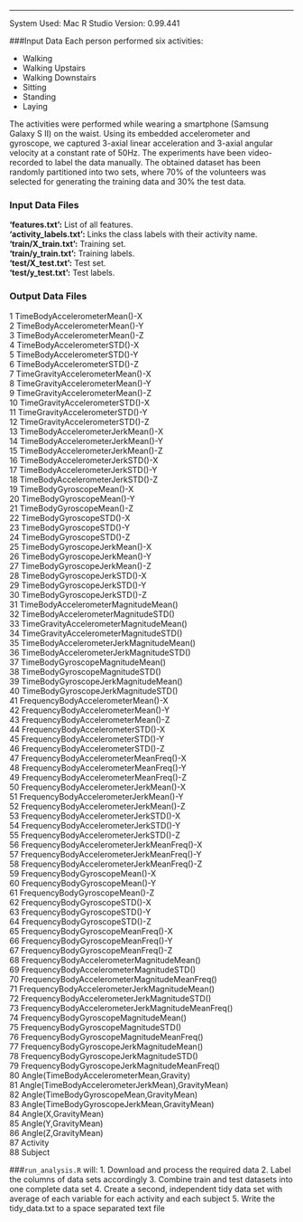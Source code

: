 ---
System Used: Mac
R Studio Version: 0.99.441

###Input Data 
Each person performed six activities:  

* Walking  
* Walking Upstairs  
* Walking Downstairs  
* Sitting  
* Standing  
* Laying 

The activities were performed while wearing a smartphone (Samsung Galaxy S II) on the waist. Using its embedded accelerometer and gyroscope, we captured 3-axial linear acceleration and 3-axial angular velocity at a constant rate of 50Hz. The experiments have been video-recorded to label the data manually. The obtained dataset has been randomly partitioned into two sets, where 70% of the volunteers was selected for generating the training data and 30% the test data.
<br> 

### Input Data Files
**'features.txt':** List of all features.  
**'activity_labels.txt':** Links the class labels with their activity name.  
**'train/X_train.txt':** Training set.  
**'train/y_train.txt':** Training labels.  
**'test/X_test.txt':** Test set.  
**'test/y_test.txt':** Test labels. 

### Output Data Files
1                      TimeBodyAccelerometerMean()-X  
2                      TimeBodyAccelerometerMean()-Y  
3                      TimeBodyAccelerometerMean()-Z  
4                       TimeBodyAccelerometerSTD()-X  
5                       TimeBodyAccelerometerSTD()-Y  
6                       TimeBodyAccelerometerSTD()-Z  
7                   TimeGravityAccelerometerMean()-X  
8                   TimeGravityAccelerometerMean()-Y  
9                   TimeGravityAccelerometerMean()-Z  
10                   TimeGravityAccelerometerSTD()-X  
11                   TimeGravityAccelerometerSTD()-Y  
12                   TimeGravityAccelerometerSTD()-Z  
13                 TimeBodyAccelerometerJerkMean()-X  
14                 TimeBodyAccelerometerJerkMean()-Y  
15                 TimeBodyAccelerometerJerkMean()-Z  
16                  TimeBodyAccelerometerJerkSTD()-X  
17                  TimeBodyAccelerometerJerkSTD()-Y  
18                  TimeBodyAccelerometerJerkSTD()-Z  
19                         TimeBodyGyroscopeMean()-X  
20                         TimeBodyGyroscopeMean()-Y  
21                         TimeBodyGyroscopeMean()-Z  
22                          TimeBodyGyroscopeSTD()-X  
23                          TimeBodyGyroscopeSTD()-Y  
24                          TimeBodyGyroscopeSTD()-Z  
25                     TimeBodyGyroscopeJerkMean()-X  
26                     TimeBodyGyroscopeJerkMean()-Y  
27                     TimeBodyGyroscopeJerkMean()-Z  
28                      TimeBodyGyroscopeJerkSTD()-X  
29                      TimeBodyGyroscopeJerkSTD()-Y   
30                      TimeBodyGyroscopeJerkSTD()-Z  
31              TimeBodyAccelerometerMagnitudeMean()  
32               TimeBodyAccelerometerMagnitudeSTD()  
33           TimeGravityAccelerometerMagnitudeMean()  
34            TimeGravityAccelerometerMagnitudeSTD()  
35          TimeBodyAccelerometerJerkMagnitudeMean()  
36           TimeBodyAccelerometerJerkMagnitudeSTD()  
37                  TimeBodyGyroscopeMagnitudeMean()  
38                   TimeBodyGyroscopeMagnitudeSTD()  
39              TimeBodyGyroscopeJerkMagnitudeMean()  
40               TimeBodyGyroscopeJerkMagnitudeSTD()  
41                FrequencyBodyAccelerometerMean()-X  
42                FrequencyBodyAccelerometerMean()-Y  
43                FrequencyBodyAccelerometerMean()-Z  
44                 FrequencyBodyAccelerometerSTD()-X  
45                 FrequencyBodyAccelerometerSTD()-Y  
46                 FrequencyBodyAccelerometerSTD()-Z  
47            FrequencyBodyAccelerometerMeanFreq()-X  
48            FrequencyBodyAccelerometerMeanFreq()-Y  
49            FrequencyBodyAccelerometerMeanFreq()-Z  
50            FrequencyBodyAccelerometerJerkMean()-X  
51            FrequencyBodyAccelerometerJerkMean()-Y  
52            FrequencyBodyAccelerometerJerkMean()-Z  
53             FrequencyBodyAccelerometerJerkSTD()-X  
54             FrequencyBodyAccelerometerJerkSTD()-Y  
55             FrequencyBodyAccelerometerJerkSTD()-Z  
56        FrequencyBodyAccelerometerJerkMeanFreq()-X  
57        FrequencyBodyAccelerometerJerkMeanFreq()-Y  
58        FrequencyBodyAccelerometerJerkMeanFreq()-Z  
59                    FrequencyBodyGyroscopeMean()-X  
60                    FrequencyBodyGyroscopeMean()-Y  
61                    FrequencyBodyGyroscopeMean()-Z  
62                     FrequencyBodyGyroscopeSTD()-X  
63                     FrequencyBodyGyroscopeSTD()-Y  
64                     FrequencyBodyGyroscopeSTD()-Z  
65                FrequencyBodyGyroscopeMeanFreq()-X  
66                FrequencyBodyGyroscopeMeanFreq()-Y  
67                FrequencyBodyGyroscopeMeanFreq()-Z  
68         FrequencyBodyAccelerometerMagnitudeMean()  
69          FrequencyBodyAccelerometerMagnitudeSTD()  
70     FrequencyBodyAccelerometerMagnitudeMeanFreq()  
71     FrequencyBodyAccelerometerJerkMagnitudeMean()  
72      FrequencyBodyAccelerometerJerkMagnitudeSTD()  
73 FrequencyBodyAccelerometerJerkMagnitudeMeanFreq()  
74             FrequencyBodyGyroscopeMagnitudeMean()  
75              FrequencyBodyGyroscopeMagnitudeSTD()  
76         FrequencyBodyGyroscopeMagnitudeMeanFreq()  
77         FrequencyBodyGyroscopeJerkMagnitudeMean()  
78          FrequencyBodyGyroscopeJerkMagnitudeSTD()  
79     FrequencyBodyGyroscopeJerkMagnitudeMeanFreq()  
80          Angle(TimeBodyAccelerometerMean,Gravity)  
81 Angle(TimeBodyAccelerometerJerkMean),GravityMean)  
82          Angle(TimeBodyGyroscopeMean,GravityMean)  
83      Angle(TimeBodyGyroscopeJerkMean,GravityMean)  
84                              Angle(X,GravityMean)  
85                              Angle(Y,GravityMean)  
86                              Angle(Z,GravityMean)  
87                                          Activity  
88                                           Subject  


###`run_analysis.R` will:
1. Download and process the required data
2. Label the columns of data sets accordingly
3. Combine train and test datasets into one complete data set
4. Create a second, independent tidy data set with average of each variable for each activity and each subject
5. Write the tidy_data.txt to a space separated text file
